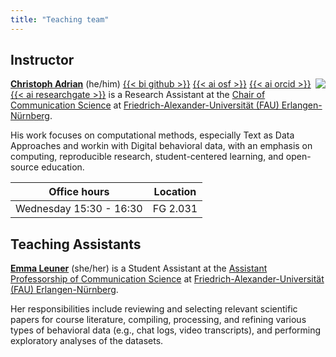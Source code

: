 ```yaml
---
title: "Teaching team"
---
```


## Instructor

[![](https://raw.githubusercontent.com/faucommsci/dbd_2023/refs/heads/main/img/team/ca-circle.png)]{style="float:right;padding: 0 0 0 0px;" fig-alt="Headshot of Christoph Adrian" width="200"}

[**Christoph Adrian**](https://github.com/chrdrn) (he/him) [{{< bi github >}}](https://github.com/chrdrn) [{{< ai osf >}}](https://osf.io/qj6t3/) [{{< ai orcid >}}](https://orcid.org/my-orcid?orcid=0000-0002-0441-4150) [{{< ai researchgate >}}](https://researchgate.net/profile/Christoph_Adrian) is a Research Assistant at the [Chair of Communication Science](https://www.kowi.rw.fau.de/) at [Friedrich-Alexander-Universität (FAU) Erlangen-Nürnberg](https://www.fau.de/).

His work focuses on computational methods, especially Text as Data Approaches and workin with Digital behavioral data, with an emphasis on computing, reproducible research, student-centered learning, and open-source education.

| Office hours            | Location |
|-------------------------|----------|
| Wednesday 15:30 - 16:30 | FG 2.031 |


## Teaching Assistants

[**Emma Leuner**](https://www.kowi.rw.fau.de/person/emma-leuner/) (she/her) is a Student Assistant at the [Assistant Professorship of Communication Science](https://www.kowi.rw.fau.de/) at [Friedrich-Alexander-Universität (FAU) Erlangen-Nürnberg](https://www.fau.de/).

Her responsibilities include reviewing and selecting relevant scientific papers for course literature, compiling, processing, and refining various types of behavioral data (e.g., chat logs, video transcripts), and performing exploratory analyses of the datasets.